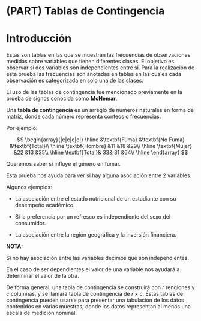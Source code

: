 # (PART) Tablas de Contingencia {-}

# Introducción {-}

Estas son tablas en las que se muestran las frecuencias de observaciones medidas sobre variables que tienen diferentes clases. El objetivo es observar si dos variables son independientes entre si. Para la realización de esta prueba las frecuencias son anotadas en tablas en las cuales cada observación es categorizada en solo una de las clases.

El uso de las tablas de contingencia fue mencionado previamente en la prueba de signos conocida como **McNemar**.

Una **tabla de contingencia** es un arreglo de números naturales en forma de matriz, donde cada número representa conteos o frecuencias.

Por ejemplo:

$$
\begin{array}{|c|c|c|c|} 
\hline
&\textbf{Fuma} &\textbf{No Fuma} &\textbf{Total}\\
\hline
\textbf{Hombre} &11 &18 &29\\
\hline
\textbf{Mujer} &22 &13 &35\\
\hline
\textbf{Total}& 33& 31 &64\\
\hline
\end{array}
$$

Queremos saber si influye el género en fumar.

Esta prueba nos ayuda para ver si hay alguna asociación entre 2 variables.

Algunos ejemplos:

* La asociación entre el estado nutricional de un estudiante con su desempeño académico.

* Si la preferencia por un refresco es independiente del sexo del consumidor.

* La asociación entre la región geográfica y la inversión financiera.

**NOTA:**

Si no hay asociación entre las variables decimos que son independientes.

En el caso de ser dependientes el valor de una variable nos ayudará a determinar el valor de la otra.

De forma general, una tabla de contingencia se construirá con $r$ renglones y $c$ columnas, y se llamará tabla de contingencia de $r\times c$. Éstas tablas de contingencia pueden usarse para presentar una tabulación de los datos contenidos en varias muestras, donde los datos representan al menos una escala de medición nominal.